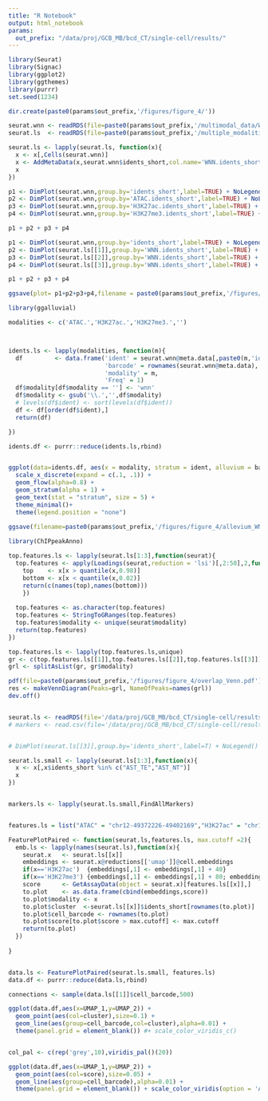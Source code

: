 ```yaml
---
title: "R Notebook"
output: html_notebook
params:
  out_prefix: "/data/proj/GCB_MB/bcd_CT/single-cell/results/"
---
```



```r
library(Seurat)
library(Signac)
library(ggplot2)
library(ggthemes)
library(purrr)
set.seed(1234)

dir.create(paste0(params$out_prefix,'/figures/figure_4/'))
```

```r
seurat.wnn <- readRDS(file=paste0(params$out_prefix,'/multimodal_data/WNN/seurat/Seurat_object_WNN.Rds'))
seurat.ls  <- readRDS(file=paste0(params$out_prefix,'/multiple_modalities/ATAC_H3K27ac_H3K27me3/seurat_multimodal/peaks/Seurat_object.Rds'))

seurat.ls <- lapply(seurat.ls, function(x){
  x <- x[,Cells(seurat.wnn)]
  x <- AddMetaData(x,seurat.wnn$idents_short,col.name='WNN.idents_short')
  x
})

p1 <- DimPlot(seurat.wnn,group.by='idents_short',label=TRUE) + NoLegend() + ggtitle("WNN")
p2 <- DimPlot(seurat.wnn,group.by='ATAC.idents_short',label=TRUE) + NoLegend() + ggtitle("ATAC-seq")
p3 <- DimPlot(seurat.wnn,group.by='H3K27ac.idents_short',label=TRUE) + NoLegend() + ggtitle("H3K27ac")
p4 <- DimPlot(seurat.wnn,group.by='H3K27me3.idents_short',label=TRUE) + NoLegend() + ggtitle("H3K27me3")

p1 + p2 + p3 + p4 

p1 <- DimPlot(seurat.wnn,group.by='idents_short',label=TRUE) + NoLegend() + ggtitle("WNN")
p2 <- DimPlot(seurat.ls[[1]],group.by='WNN.idents_short',label=TRUE) + NoLegend() + ggtitle("ATAC-seq")
p3 <- DimPlot(seurat.ls[[2]],group.by='WNN.idents_short',label=TRUE) + NoLegend() + ggtitle("H3K27ac")
p4 <- DimPlot(seurat.ls[[3]],group.by='WNN.idents_short',label=TRUE) + NoLegend() + ggtitle("H3K27me3")

p1 + p2 + p3 + p4 

ggsave(plot= p1+p2+p3+p4,filename = paste0(params$out_prefix,'/figures/figure_4/WNN_UMAP.pdf'),width=12,height=12)

```

```r
library(ggalluvial)

modalities <- c('ATAC.','H3K27ac.','H3K27me3.','')



idents.ls <- lapply(modalities, function(m){
  df         <- data.frame('ident' = seurat.wnn@meta.data[,paste0(m,'idents_short')],
                           'barcode' = rownames(seurat.wnn@meta.data),
                           'modality' = m,
                           'Freq' = 1)
  df$modality[df$modality == ''] <- 'wnn'
  df$modality <- gsub('\\.','',df$modality)
  # levels(df$ident) <- sort(levels(df$ident))
  df <- df[order(df$ident),]
  return(df)

})

idents.df <- purrr::reduce(idents.ls,rbind)


ggplot(data=idents.df, aes(x = modality, stratum = ident, alluvium = barcode, y = Freq, fill = ident, label = ident)) +
  scale_x_discrete(expand = c(.1, .1)) +
  geom_flow(alpha=0.8) +
  geom_stratum(alpha = 1) +
  geom_text(stat = "stratum", size = 5) +
  theme_minimal()+
  theme(legend.position = "none") 
 
ggsave(filename=paste0(params$out_prefix,'/figures/figure_4/allevium_WNN.pdf'),width=10,height=14)
```
```r
library(ChIPpeakAnno)

top.features.ls <- lapply(seurat.ls[1:3],function(seurat){
  top.features <- apply(Loadings(seurat,reduction = 'lsi')[,2:50],2,function(x){
    top    <- x[x > quantile(x,0.98)]
    bottom <- x[x < quantile(x,0.02)]
    return(c(names(top),names(bottom)))
    })
  
  top.features <- as.character(top.features)
  top.features <- StringToGRanges(top.features)
  top.features$modality <- unique(seurat$modality)
  return(top.features)
})

top.features.ls <- lapply(top.features.ls,unique)
gr <- c(top.features.ls[[1]],top.features.ls[[2]],top.features.ls[[3]])
grl <- splitAsList(gr, gr$modality)

pdf(file=paste0(params$out_prefix,'/figures/figure_4/overlap_Venn.pdf'),width = 5,height = 5)
res <- makeVennDiagram(Peaks=grl, NameOfPeaks=names(grl))
dev.off()



```


```r
seurat.ls <- readRDS(file='/data/proj/GCB_MB/bcd_CT/single-cell/results/multiple_modalities/ATAC_H3K27ac_H3K27me3/seurat_multimodal/peaks/Seurat_object.Rds')
# markers <- read.csv(file='/data/proj/GCB_MB/bcd_CT/single-cell/results/multimodal_data/single_modality/H3K27ac/seurat/peaks/markers/idents_short/markers.csv')


# DimPlot(seurat.ls[[3]],group.by='idents_short',label=T) + NoLegend()

seurat.ls.small <- lapply(seurat.ls[1:3],function(x){
  x <- x[,x$idents_short %in% c("AST_TE","AST_NT")]
  x
})


markers.ls <- lapply(seurat.ls.small,FindAllMarkers)


features.ls = list("ATAC" = "chr12-49372226-49402169","H3K27ac" = "chr12-49371935-49403257","H3K27me3"="chr12-49370426-49407415")

FeaturePlotPaired <- function(seurat.ls,features.ls, max.cutoff =2){
  emb.ls <- lapply(names(seurat.ls),function(x){
    seurat.x   <- seurat.ls[[x]]
    embeddings <- seurat.x@reductions[['umap']]@cell.embeddings
    if(x=='H3K27ac')  {embeddings[,1] <- embeddings[,1] + 40}
    if(x=='H3K27me3') {embeddings[,1] <- embeddings[,1] + 80; embeddings[,2] <- -embeddings[,2]}
    score      <- GetAssayData(object = seurat.x)[features.ls[[x]],]
    to.plot    <- as.data.frame(cbind(embeddings,score))
    to.plot$modality <- x
    to.plot$cluster  <-seurat.ls[[x]]$idents_short[rownames(to.plot)] 
    to.plot$cell_barcode <- rownames(to.plot)
    to.plot$score[to.plot$score > max.cutoff] <- max.cutoff
    return(to.plot)
  })
  
}


data.ls <- FeaturePlotPaired(seurat.ls.small, features.ls)
data.df <- purrr::reduce(data.ls,rbind)

connections <- sample(data.ls[[1]]$cell_barcode,500)

ggplot(data.df,aes(x=UMAP_1,y=UMAP_2)) + 
  geom_point(aes(col=cluster),size=0.1) + 
  geom_line(aes(group=cell_barcode,col=cluster),alpha=0.01) + 
  theme(panel.grid = element_blank()) #+ scale_color_viridis_c()


col_pal <- c(rep('grey',10),viridis_pal()(20))

ggplot(data.df,aes(x=UMAP_1,y=UMAP_2)) + 
  geom_point(aes(col=score),size=0.05) + 
  geom_line(aes(group=cell_barcode),alpha=0.01) + 
  theme(panel.grid = element_blank()) + scale_color_viridis(option = 'A')

```







